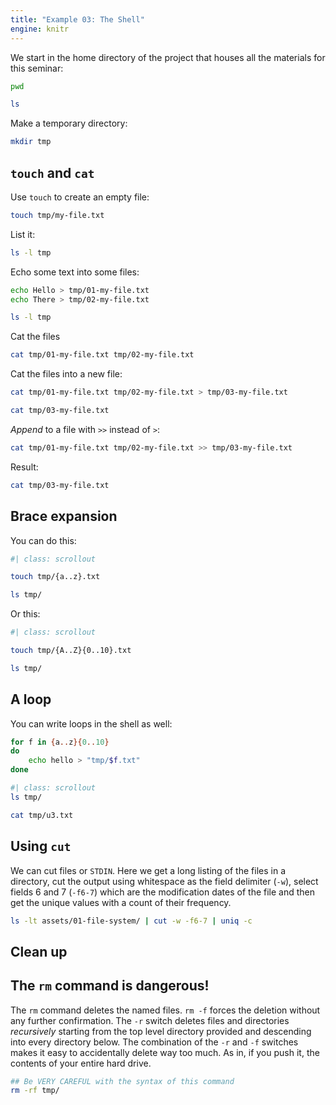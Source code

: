 ```yaml
---
title: "Example 03: The Shell"
engine: knitr
---
```



We start in the home directory of the project that houses all the materials for this seminar:

```zsh
pwd
```

```zsh
ls
```


Make a temporary directory:


```zsh
mkdir tmp
```

## `touch` and `cat`

Use `touch` to create an empty file:

```zsh
touch tmp/my-file.txt
```

List it:

```zsh
ls -l tmp
```

Echo some text into some files:

```zsh
echo Hello > tmp/01-my-file.txt
echo There > tmp/02-my-file.txt

ls -l tmp
```

Cat the files

```zsh
cat tmp/01-my-file.txt tmp/02-my-file.txt
```


Cat the files into a new file:

```zsh
cat tmp/01-my-file.txt tmp/02-my-file.txt > tmp/03-my-file.txt

cat tmp/03-my-file.txt
```

_Append_ to a file with `>>` instead of `>`:

```zsh
cat tmp/01-my-file.txt tmp/02-my-file.txt >> tmp/03-my-file.txt
```

Result:

```zsh
cat tmp/03-my-file.txt
```


## Brace expansion

You can do this:

```zsh
#| class: scrollout

touch tmp/{a..z}.txt

ls tmp/
```


Or this:

```zsh
#| class: scrollout

touch tmp/{A..Z}{0..10}.txt

ls tmp/
```

## A loop

You can write loops in the shell as well:

```zsh
for f in {a..z}{0..10}
do
    echo hello > "tmp/$f.txt"
done
```


```zsh
#| class: scrollout
ls tmp/
```

```zsh
cat tmp/u3.txt
```


## Using `cut`

We can cut files or `STDIN`. Here we get a long listing of the files in a directory, cut the output using whitespace as the field delimiter (`-w`), select fields 6 and 7 (`-f6-7`) which are the modification dates of the file and then get the unique values with a count of their frequency.

```zsh
ls -lt assets/01-file-system/ | cut -w -f6-7 | uniq -c
```


## Clean up

::: {.callout-important}

## The `rm` command is dangerous!

The `rm` command deletes the named files. `rm -f` forces the deletion without any further confirmation. The `-r` switch deletes files and directories _recursively_ starting from the top level directory provided and descending into every directory below. The combination of the `-r` and `-f` switches makes it easy to accidentally delete way too much. As in, if you push it, the contents of your entire hard drive.

:::

```zsh
## Be VERY CAREFUL with the syntax of this command
rm -rf tmp/
```
